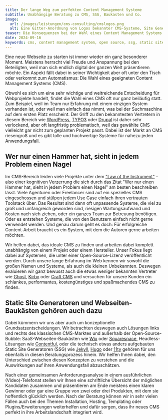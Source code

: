 ```yaml
---
title: Der lange Weg zum perfekten Content Management Systeme
subtitle: Unabhängige Beratung zu CMS, SSG, Baukasten und Co.
image:
  url: /images/leistungen/cms-consulting/cmslogos.png
  alt: Eine Gitter-Anordnung von Logos bekannter CMS-Systeme, Site Generatoren und SaaS-Lösungen. Darunter sind Statamic, WordPress, Typo3, Kirby, Wix, Astro, Hugo, Drupal, Squarespace, Contentful, 11ty, Jekyll, Craft CMS, Ghost und Grav.
teaser: Die Konsequenzen bei der Wahl eines Content Management Systems sind weitreichend.
date: 2024-09-16
keywords: cms, content management system, open source, ssg, static site generator, wordpress, typo3, drupal 
---
```


Eine neue Webseite zu starten ist immer wieder ein ganz besonderer Moment. Meistens herrscht viel Freude und Anspannung bei den Beteiligten, weil man sich endlich digital der ganzen Welt präsentieren möchte. Ein Aspekt fällt dabei in seiner Wichtigkeit aber oft unter den Tisch oder verkommt zum Automatismus: Die Wahl eines geeigneten Content Management Systems (CMS).

Obwohl es sich um eine sehr wichtige und weitreichende Entscheidung für Webprojekte handelt, findet die Wahl eines CMS oft nur ganz beiläufig statt. Zum Beispiel, weil im Team nur Erfahrung mit einem einzigen System vorhanden ist, oder weil man einfach das nimmt, was bei der Suchmaschine auf dem ersten Platz erscheint. Der Griff zu den bekanntesten Vertretern in diesem Bereich wie [WordPress](https://wordpress.org/), [TYPO3](https://typo3.org/) oder [Drupal](https://www.drupal.org/) ist daher sehr verlockend, aber oft langfristig problematisch, weil das gewählte CMS vielleicht gar nicht zum geplanten Projekt passt. Dabei ist der Markt an CMS riesengroß und es gibt tolle und hochwertige Systeme für nahezu jeden Anwendungsfall.

## Wer nur einen Hammer hat, sieht in jedem Problem einen Nagel
Im CMS-Bereich leiden viele Projekte unter dem ["Law of the Instrument"](https://de.m.wikipedia.org/wiki/Law_of_the_Instrument) – also einer kognitiven Verzerrung die sich durch das Zitat "Wer nur einen Hammer hat, sieht in jedem Problem einen Nagel" am besten beschreiben lässt. Viele Agenturen oder Freelancer sind auf ein spezielles CMS eingeschossen und stülpen jedem Use Case einfach ihren vertrauten Toolstack über. Das Resultat sind dann oft unpassende Systeme, die viel zu groß und umfangreich geworden sind, riesigen Wartungsaufwand und Kosten nach sich ziehen, oder ein ganzes Team zur Betreuung benötigen. Oder es entstehen Systeme, die von den Benutzern einfach nicht gerne verwendet werden. Und genau darum geht es doch: Für erfolgreiche Content-Arbeit braucht es ein System, mit dem die Autoren gerne arbeiten möchten.

Wir helfen dabei, das ideale CMS zu finden und arbeiten dabei komplett unabhängig von einem Projekt oder einem Hersteller. Unser Fokus liegt dabei auf Systemen, die unter einer Open-Source-Lizenz veröffentlicht werden. Durch unsere lange Erfahrung im Web kennen wir sowohl die großen Namen und Systeme, als auch die kleinen Unbekannten. Deswegen evaluieren wir ganz bewusst auch die etwas weniger bekannten Vertreter wie [Ghost](https://ghost.org/), [Kirby](https://getkirby.com/) oder [Craft CMS](https://craftcms.com/) und versuchen für unsere Kunden ein schlankes, performantes, kostengünstiges und spaßmachendes CMS zu finden.


## Static Site Generatoren und Webseiten-Baukästen gehören auch dazu
Dabei kümmern wir uns aber auch um konzeptionelle Grundsatzentscheidungen. Wir betrachten deswegen auch Lösungen links und rechts des klassischen CMS-Marktes und außerhalb der Open-Source-Bubble: SaaS-Webseiten-Baukästen wie [Wix](https://www.wix.com/) oder [Squarespace](https://www.squarespace.com/), Headless-Lösungen wie [Contentful](https://www.contentful.com/), oder die technisch etwas anders aufgebauten Static Site Generatoren (SSG) wie [Jekyll](https://jekyllrb.com/), [Hugo](https://gohugo.io/) oder [11ty](https://www.11ty.dev/) gehören für uns ebenfalls in diesen Beratungsprozess hinein. Wir helfen Ihnen dabei, den Unterschied zwischen diesen Konzepten zu verstehen und die Auswirkungen auf ihren Anwendungsfall abzuschätzen.

Nach einer gemeinsamen Anforderungsanalyse in einem ausführlichen (Video)-Telefonat stellen wir Ihnen eine schriftliche Übersicht der möglichen Kandidaten zusammen und präsentieren am Ende meistens einen klaren Gewinner oder gar eine Gruppe von zwei oder drei Produkten, mit dem sie hoffentlich glücklich werden. Nach der Beratung können wir in sehr vielen Fällen auch bei den Themen Installation, Hosting, Templating oder Plugins/Erweiterungen weiterhelfen und dafür sorgen, dass ihr neues CMS perfekt in ihre Arbeitslandschaft integriert wird.

<div class="flex gap-4 not-prose items-center justify-center">
  <LinkButton
    variant={'dark'}
    caption={"Gespräch buchen"}
    dark={true}
    href={'https://cal.bitbetter.de/team/bitbetter/projekt-anfrage'}
    newTab={true}
  />
  <LinkButton
    variant="grey"
    caption={"E-Mail schreiben"}
    href={'mailto:info@bitbetter.de'}
  />
</div>

